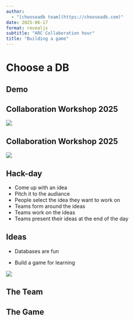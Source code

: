 ```yaml
---
author:
  - "[chooseadb team](https://chooseadb.com)"
date: 2025-06-17
format: revealjs
subtitle: "ARC Collaboration hour"
title: "Building a game"
---
```



# Choose a DB

## Demo

## Collaboration Workshop 2025
[![](figures/ssi_logo.png)](https://www.software.ac.uk/workshop/collaborations-workshop-2025-cw25)

## Collaboration Workshop 2025
[![](figures/cw25.jpg)](https://www.software.ac.uk/workshop/collaborations-workshop-2025-cw25)

## Hack-day
- Come up with an idea
- Pitch it to the audiance
- People select the idea they want to work on
- Teams form around the ideas
- Teams work on the ideas
- Teams present their ideas at the end of the day

## Ideas

::: {layout-ncol=2}

::: {#first-column}

- Databases are fun

:::

- Build a game for learning

:::

::: {.fragment .fade-left}
![](figures/git-merge.png){fig-align="center"}
:::

## The Team



## The Game



